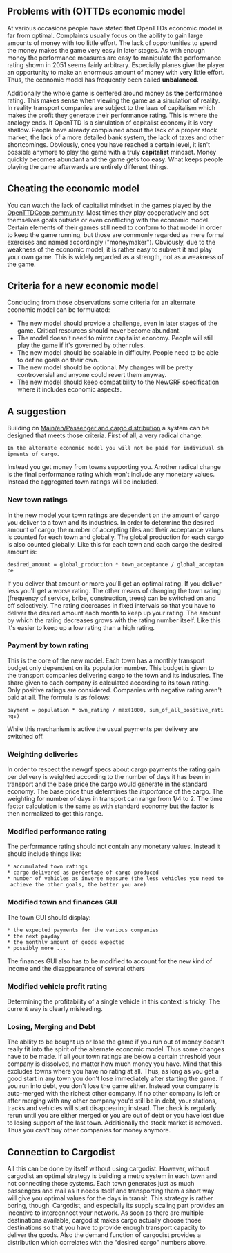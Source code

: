 ==Problems with (O)TTDs economic model==

At various occasions people have stated that OpenTTDs economic model is far from optimal. Complaints usually focus on the ability to gain large amounts of money with too little effort. The lack of opportunities to spend the money makes the game very easy in later stages. As with enough money the performance measures are easy to manipulate the performance rating shown in 2051 seems fairly arbitrary. Especially planes give the player an opportunity to make an enormous amount of money with very little effort. Thus, the economic model has frequently been called '''unbalanced'''.

Additionally the whole game is centered around money as '''the''' performance rating. This makes sense when viewing the game as a simulation of reality. In reality transport companies are subject to the laws of capitalism which makes the profit they generate their performance rating. This is where the analogy ends. If OpenTTD is a simulation of capitalist economy it is very shallow. People have already complained about the lack of a proper stock market, the lack of a more detailed bank system, the lack of taxes and other shortcomings. Obviously, once you have reached a certain level, it isn't possible anymore to play the game with a truly '''capitalist''' mindset. Money quickly becomes abundant and the game gets too easy. What keeps people playing the game afterwards are entirely different things.

==Cheating the economic model==

You can watch the lack of capitalist mindset in the games played by the [http://openttdcoop.org OpenTTDCoop community]. Most times they play cooperatively and set themselves goals outside or even conflicting with the economic model. Certain elements of their games still need to conform to that model in order to keep the game running, but those are commonly regarded as mere formal exercises and named accordingly ("moneymaker"). Obviously, due to the weakness of the economic model, it is rather easy to subvert it and play your own game. This is widely regarded as a strength, not as a weakness of the game.

==Criteria for a new economic model==

Concluding from those observations some criteria for an alternate economic model can be formulated:
* The new model should provide a challenge, even in later stages of the game. Critical resources should never become abundant.
* The model doesn't need to mirror capitalist economy. People will still play the game if it's governed by other rules.
* The new model should be scalable in difficulty. People need to be able to define goals on their own.
* The new model should be optional. My changes will be pretty controversial and anyone could revert them anyway.
* The new model should keep compatibility to the NewGRF specification where it includes economic aspects.

==A suggestion==
Building on [[Main/en/Passenger and cargo distribution]] a system can be designed that meets those criteria. First of all, a very radical change:

 In the alternate economic model you will not be paid for individual shipments of cargo.

Instead you get money from towns supporting you. Another radical change is the final performance rating which won't include any monetary values. Instead the aggregated town ratings will be included.

===New town ratings===
In the new model your town ratings are dependent on the amount of cargo you deliver to a town and its industries. In order to determine the desired amount of cargo, the number of accepting tiles and their acceptance values is counted for each town and globally. The global production for each cargo is also counted globally. Like this for each town and each cargo the desired amount is:

 desired_amount = global_production * town_acceptance / global_acceptance

If you deliver that amount or more you'll get an optimal rating. If you deliver less you'll get a worse rating. The other means of changing the town rating (frequency of service, bribe, construction, trees) can be switched on and off selectively. The rating decreases in fixed intervals so that you have to deliver the desired amount each month to keep up your rating. The amount by which the rating decreases grows with the rating number itself. Like this it's easier to keep up a low rating than a high rating.

===Payment by town rating===
This is the core of the new model. Each town has a monthly transport budget only dependent on its population number. This budget is given to the transport companies delivering cargo to the town and its industries. The share given to each company is calculated according to its town rating. Only positive ratings are considered. Companies with negative rating aren't paid at all. The formula is as follows:

 payment = population * own_rating / max(1000, sum_of_all_positive_ratings)

While this mechanism is active the usual payments per delivery are switched off.

===Weighting deliveries===
In order to respect the newgrf specs about cargo payments the rating gain per delivery is weighted according to the number of days it has been in transport and the base price the cargo would generate in the standard economy. The base price thus determines the ''importance'' of the cargo. The weighting for number of days in transport can range from 1/4 to 2. The time factor calculation is the same as with standard economy but the factor is then normalized to get this range.

===Modified performance rating===
The performance rating should not contain any monetary values. Instead it should include things like:
 * accumulated town ratings
 * cargo delivered as percentage of cargo produced
 * number of vehicles as inverse measure (the less vehicles you need to achieve the other goals, the better you are)

===Modified town and finances GUI===
The town GUI should display:
 * the expected payments for the various companies
 * the next payday
 * the monthly amount of goods expected
 * possibly more ...

The finances GUI also has to be modified to account for the new kind of income and the disappearance of several others

===Modified vehicle profit rating===
Determining the profitability of a single vehicle in this context is tricky. The current way is clearly misleading.

===Losing, Merging and Debt===
The ability to be bought up or lose the game if you run out of money doesn't really fit into the spirit of the alternate economic model. Thus some changes have to be made.
If all your town ratings are below a certain threshold your company is dissolved, no matter how much money you have. Mind that this excludes towns where you have no rating at all. Thus, as long as you get a good start in any town you don't lose immediately after starting the game. If you run into debt, you don't lose the game either. Instead your company is auto-merged with the richest other company. If no other company is left or after merging with any other company you'd still be in debt, your stations, tracks and vehicles will start disappearing instead. The check is regularly rerun until you are either merged or you are out of debt or you have lost due to losing support of the last town. Additionally the stock market is removed. Thus you can't buy other companies for money anymore.

==Connection to Cargodist==
All this can be done by itself without using cargodist. However, without cargodist an optimal strategy is building a metro system in each town and not connecting those systems. Each town generates just as much passengers and mail as it needs itself and transporting them a short way will give you optimal values for the days in transit. This strategy is rather boring, though. Cargodist, and especially its supply scaling part provides an incentive to interconnect your network. As soon as there are multiple destinations available, cargodist makes cargo actually choose those destinations so that you have to provide enough transport capacity to deliver the goods. Also the demand function of cargodist provides a distribution which correlates with the "desired cargo" numbers above.